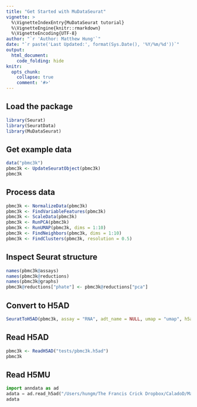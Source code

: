```yaml
---
title: "Get Started with MuDataSeurat"
vignette: >
  %\VignetteIndexEntry{MuDataSeurat tutorial}
  %\VignetteEngine{knitr::rmarkdown}
  %\VignetteEncoding{UTF-8}
author: "`r 'Author: Matthew Hung'`"
date: "`r paste('Last Updated:', format(Sys.Date(), '%Y/%m/%d'))`"
output:
  html_document:
    code_folding: hide
knitr:
  opts_chunk:
    collapse: true
    comment: '#>'
---
```


## Load the package
```r
library(Seurat)
library(SeuratData)
library(MuDataSeurat)
```

## Get example data
```r
data("pbmc3k")
pbmc3k <- UpdateSeuratObject(pbmc3k)
pbmc3k
```

## Process data
```r
pbmc3k <- NormalizeData(pbmc3k)
pbmc3k <- FindVariableFeatures(pbmc3k)
pbmc3k <- ScaleData(pbmc3k)
pbmc3k <- RunPCA(pbmc3k)
pbmc3k <- RunUMAP(pbmc3k, dims = 1:10)
pbmc3k <- FindNeighbors(pbmc3k, dims = 1:10)
pbmc3k <- FindClusters(pbmc3k, resolution = 0.5)
```

## Inspect Seurat structure
```r
names(pbmc3k@assays)
names(pbmc3k@reductions)
names(pbmc3k@graphs)
pbmc3k@reductions["phate"] <- pbmc3k@reductions["pca"]
```

## Convert to H5AD
```r
SeuratToH5AD(pbmc3k, assay = "RNA", adt_name = NULL, umap = "umap", h5ad = "tests/pbmc3k.h5ad", reductions = c("pca", "phate"), snn = "RNA_snn", nn = "RNA_nn")
```

## Read H5AD
```r
pbmc3k <- ReadH5AD("tests/pbmc3k.h5ad")
pbmc3k
```

## Read H5MU
```python
import anndata as ad
adata = ad.read_h5ad("/Users/hungm/The Francis Crick Dropbox/CaladoD/Matthew/github-repos/r-packages/MuDataSeurat/tests/pbmc3k.h5ad")
adata
```